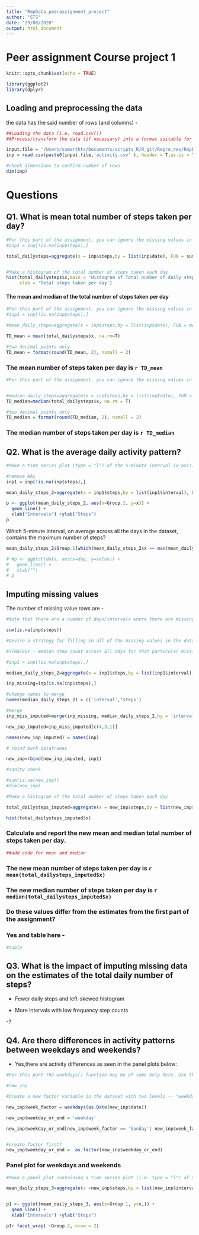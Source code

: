 ```yaml
---
title: "RepData_peerassignment_project"
author: "STS"
date: "29/08/2020"
output: html_document
---
```


Peer assignment Course project 1 
=================================
```r
knitr::opts_chunk$set(echo = TRUE)

library(ggplot2)
library(dplyr)

```


## Loading and preprocessing the data

the data has the said number of rows (and columns) - 

```r
##Loading the data (i.e. read.csv())
##Process/transform the data (if necessary) into a format suitable for your analysis

input.file = '/Users/samarthts/Documents/scripts_R/R_git/Repro_res/RepData_assignment_STS/RepData_PeerAssessment1/'
inp = read.csv(paste0(input.file,'activity.csv' ), header = T,as.is = T)

#check dimensions to confirm number of rows
dim(inp)
```

Questions
============

## Q1. What is mean total number of steps taken per day?


```r
#For this part of the assignment, you can ignore the missing values in the dataset.
#inp1 = inp[!is.na(inp$steps),]

total_dailysteps=aggregate(x = inp$steps,by = list(inp$date), FUN = sum)



```



```r
#Make a histogram of the total number of steps taken each day
hist(total_dailysteps$x,main = 'Histogram of Total number of daily steps', 
     xlab = 'Total steps taken per day')
```


#### The mean and median of the total number of steps taken per day


```r
#For this part of the assignment, you can ignore the missing values in the dataset.
#inp1 = inp[!is.na(inp$steps),]

#mean_daily_steps=aggregate(x = inp$steps,by = list(inp$date), FUN = mean)

TD_mean = mean(total_dailysteps$x, na.rm=T)

#two decimal points only
TD_mean = format(round(TD_mean, 2), nsmall = 2)

```

### The mean number of steps taken per day is `r TD_mean` 


```r
#For this part of the assignment, you can ignore the missing values in the dataset.


#median_daily_steps=aggregate(x = inp$steps,by = list(inp$date), FUN = mean)
TD_median=median(total_dailysteps$x, na.rm = T)

#two decimal points only
TD_median = format(round(TD_median, 2), nsmall = 2)


```

### The median number of steps taken per day is `r TD_median` 


## Q2. What is the average daily activity pattern?

```r
#Make a time series plot (type = "l") of the 5-minute interval (x-axis) and the average number of steps taken, averaged across all days (y-axis)

#remove NAs
inp1 = inp[!is.na(inp$steps),]

mean_daily_steps_2=aggregate(x = inp1$steps,by = list(inp1$interval), FUN = mean)

p <- ggplot(mean_daily_steps_2, aes(x=Group.1, y=x)) +
  geom_line() + 
  xlab("Intervals") +ylab("Steps")
p

```

Which 5-minute interval, on average across all the days in the dataset, contains the maximum number of steps?

```r

mean_daily_steps_2$Group.1[which(mean_daily_steps_2$x == max(mean_daily_steps_2$x))]

# #p <- ggplot(data, aes(x=day, y=value)) +
#   geom_line() + 
#   xlab("")
# p
```

## Imputing missing values

The number of missing value rows are - 

```r
#Note that there are a number of days/intervals where there are missing values (coded as NA). The presence of missing days may introduce bias into some calculations or summaries of the data. Calculate and report the total number of missing values in the dataset (i.e. the total number of rows with NAs). 

sum(is.na(inp$steps))

```



```r
#Devise a strategy for filling in all of the missing values in the dataset. The strategy does not need to be sophisticated. For example, you could use the mean/median for that day, or the mean for that 5-minute interval, etc. Create a new dataset that is equal to the original dataset but with the missing data filled in.

#STRATEGY - median step count across all days for that particular missing 5 minute interval 

#inp1 = inp[!is.na(inp$steps),]

median_daily_steps_2=aggregate(x = inp1$steps,by = list(inp1$interval), FUN = median)

inp_missing=inp[is.na(inp$steps),]

#change names to merge
names(median_daily_steps_2) = c('interval','steps')

#merge 
inp_miss_imputed=merge(inp_missing, median_daily_steps_2,by = 'interval' ,all.x = T)

new_inp_imputed=inp_miss_imputed[c(4,3,1)]

names(new_inp_imputed) = names(inp)

# rbind both dataframes

new_inp=rbind(new_inp_imputed, inp1)

#sanity check

#sum(is.na(new_inp))
#dim(new_inp)

```
```r

#Make a histogram of the total number of steps taken each day 

total_dailysteps_imputed=aggregate(x = new_inp$steps,by = list(new_inp$date), FUN = sum)

hist(total_dailysteps_imputed$x)

```

### Calculate and report the new mean and median total number of steps taken per day. 


```r
##add code for mean and median
```


### The new mean number of steps taken per day is `r mean(total_dailysteps_imputed$x)` 

### The new median number of steps taken per day is `r median(total_dailysteps_imputed$x)` 



### Do these values differ from the estimates from the first part of the assignment? 

### Yes and table here - 

```r
#table
```


## Q3. What is the impact of imputing missing data on the estimates of the total daily number of steps?

- Fewer daily steps and left-skewed histogram 

- More intervals with low frequency step counts

-?

## Q4. Are there differences in activity patterns between weekdays and weekends?

- Yes,there are activity differences as seen in the panel plots below:

```r

#For this part the weekdays() function may be of some help here. Use the dataset with the filled-in missing values for this part.

#new_inp

#Create a new factor variable in the dataset with two levels -- "weekday" and "weekend" indicating whether a given date is a weekday or weekend day.

new_inp$week_factor = weekdays(as.Date(new_inp$date))

new_inp$weekday_or_end = 'weekday'

new_inp$weekday_or_end[new_inp$week_factor == 'Sunday'| new_inp$week_factor == 'Saturday'] = 'weekend'


#create factor first?
new_inp$weekday_or_end =  as.factor(new_inp$weekday_or_end)

```

### Panel plot for weekdays and weekends 

```r

#Make a panel plot containing a time series plot (i.e. type = "l") of the 5-minute interval (x-axis) and the average number of steps taken, averaged across all weekday days or weekend days (y-axis). The plot should look something like the following, which was created using simulated data:

mean_daily_steps_3=aggregate(x =new_inp$steps,by = list(new_inp$interval,new_inp$weekday_or_end ), FUN = mean)


p1 <- ggplot(mean_daily_steps_3, aes(x=Group.1, y=x,)) +
  geom_line() + 
  xlab("Intervals") +ylab("Steps")

p1+ facet_wrap( ~Group.2, nrow = 2)

```


